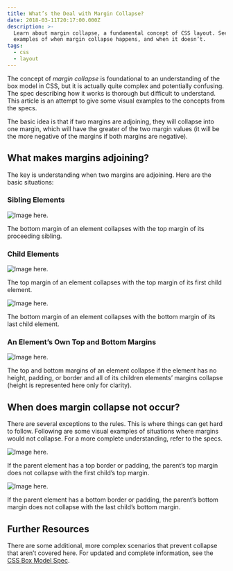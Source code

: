 ```yaml
---
title: What’s the Deal with Margin Collapse?
date: 2018-03-11T20:17:00.000Z
description: >-
  Learn about margin collapse, a fundamental concept of CSS layout. See visual
  examples of when margin collapse happens, and when it doesn’t.
tags:
  - css
  - layout
---
```

The concept of _margin collapse_ is foundational to an understanding of the box model in CSS, but it is actually quite complex and potentially confusing. The spec describing how it works is thorough but difficult to understand. This article is an attempt to give some visual examples to the concepts from the specs.

The basic idea is that if two margins are adjoining, they will collapse into one margin, which will have the greater of the two margin values (it will be the more negative of the margins if both margins are negative).

## What makes margins adjoining?

The key is understanding when two margins are adjoining. Here are the basic situations:

### Sibling Elements

![Image here.](/assets/illustrations/sibling-elements.svg "An element with a bottom margin of 30px followed by a sibling element with a top margin of 30px will have their margins collapsed into a total margin of 30px between them.")

The bottom margin of an element collapses with the top margin of its proceeding sibling.

### Child Elements

![Image here.](/assets/illustrations/child-elements-top.svg "An element with a top margin of 30px and a first child element with a top margin of 30px will collapse so that the child element’s margin collapses with that of its parent.")

The top margin of an element collapses with the top margin of its first child element.

![Image here.](/assets/illustrations/child-elements-bottom.svg "An element with a bottom margin of 30px and its last child element with a bottom margin of 30px will collapse so that the child element’s margin collapses with that of its parent.")

The bottom margin of an element collapses with the bottom margin of its last child element.

### An Element’s Own Top and Bottom Margins

![Image here.](/assets/illustrations/own-margins.svg "An element that doesn’t take up space in the flow of the page will have its top and bottom margins collapse to 0.")

The top and bottom margins of an element collapse if the element has no height, padding, or border and all of its children elements’ margins collapse (height is represented here only for clarity).

## When does margin collapse not occur?

There are several exceptions to the rules. This is where things can get hard to follow. Following are some visual examples of situations where margins would not collapse. For a more complete understanding, refer to the specs.

![Image here.](/assets/illustrations/parent-border-padding-top.svg "A parent element with a top border or top padding and a top margin of 30px will not collapse with its first child element’s top margin of 30px.")

If the parent element has a top border or padding, the parent’s top margin does not collapse with the first child’s top margin.

![Image here.](/assets/illustrations/parent-border-padding-bottom.svg "A parent element with a bottom border or bottom padding and a bottom margin of 30px will not collapse with its last child element’s bottom margin of 30px.")

If the parent element has a bottom border or padding, the parent’s bottom margin does not collapse with the last child’s bottom margin.

## Further Resources

There are some additional, more complex scenarios that prevent collapse that aren’t covered here. For updated and complete information, see the [CSS Box Model Spec](https://www.w3.org/TR/CSS2/box.html#collapsing-margins).